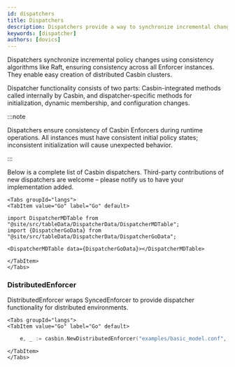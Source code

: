 ```yaml
---
id: dispatchers
title: Dispatchers
description: Dispatchers provide a way to synchronize incremental changes of policy.
keywords: [dispatcher]
authors: [dovics]
---
```


Dispatchers synchronize incremental policy changes using consistency algorithms like Raft, ensuring consistency across all Enforcer instances. They enable easy creation of distributed Casbin clusters.

Dispatcher functionality consists of two parts: Casbin-integrated methods called internally by Casbin, and dispatcher-specific methods for initialization, dynamic membership, and configuration changes.

:::note

Dispatchers ensure consistency of Casbin Enforcers during runtime operations. All instances must have consistent initial policy states; inconsistent initialization will cause unexpected behavior.

:::

Below is a complete list of Casbin dispatchers. Third-party contributions of new dispatchers are welcome – please notify us to have your implementation added.

```mdx-code-block
<Tabs groupId="langs">
<TabItem value="Go" label="Go" default>

import DispatcherMDTable from "@site/src/tableData/DispatcherData/DispatcherMDTable";
import {DispatcherGoData} from "@site/src/tableData/DispatcherData/DispatcherGoData";

<DispatcherMDTable data={DispatcherGoData}></DispatcherMDTable>
```

```mdx-code-block
</TabItem>
</Tabs>
```

### DistributedEnforcer

DistributedEnforcer wraps SyncedEnforcer to provide dispatcher functionality for distributed environments.

```mdx-code-block
<Tabs groupId="langs">
<TabItem value="Go" label="Go" default>
```

```go
    e, _ := casbin.NewDistributedEnforcer("examples/basic_model.conf", "examples/basic_policy.csv")
```

```mdx-code-block
</TabItem>
</Tabs>
```
